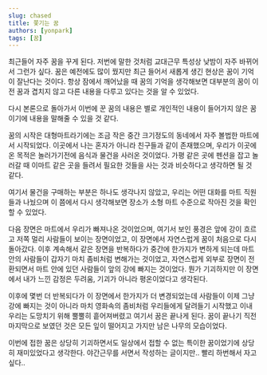```yaml
---
slug: chased
title: 쫓기는 꿈
authors: [yonpark]
tags: [꿈]
---
```


최근들어 자주 꿈을 꾸게 된다. 저번에 말한 것처럼 교대근무 특성상 낮밤이 자주 바뀌어서 그런가 싶다.
꿈은 예전에도 많이 꿨지만 최근 들어서 새롭게 생긴 현상은 꿈이 기억이 잘난다는 것이다.
항상 잠에서 깨어났을 때 꿈의 기억을 생각해보면 대부분의 꿈이 이전 꿈과 겹치지 않고 다른 내용을 다루고 있다는 것을 알 수 있었다.

다시 본론으로 돌아가서 이번에 꾼 꿈의 내용은 별로 개인적인 내용이 들어가지 않은 꿈이기에 내용을 말해줄 수 있을 것 같다.

꿈의 시작은 대형마트라기에는 조금 작은 중간 크기정도의 동네에서 자주 볼법한 마트에서 시작되었다.
이곳에서 나는 혼자가 아니라 친구들과 같이 존재했으며, 우리가 이곳에 온 목적은 놀러가기전에 음식과 물건을 사러온 것이었다.
가평 같은 곳에 펜션을 잡고 놀러갈 때 이마트 같은 곳을 들려서 필요한 것들을 사는 것과 비슷하다고 생각하면 될 것 같다.

여기서 물건을 구매하는 부분은 하나도 생각나지 않았고, 우리는 어떤 대화를 마트 직원들과 나눴으며
이 쯤에서 다시 생각해보면 장소가 소형 마트 수준으로 작아진 것을 확인할 수 있었다.

다음 장면은 마트에서 우리가 빠져나온 것이었으며, 여기서 보인 풍경은 앞에 강이 흐르고 저쪽 멀리 사람들이 보이는 장면이었고, 이 장면에서 자연스럽게 꿈이 처음으로 다시 돌아갔다.
이후 계속해서 같은 장면을 반복하다가 중간에 한가지가 변하게 되는데 마트안의 사람들이 갑자기 마치 좀비처럼 변해가는 것이었고, 자연스럽게 외부로 장면이 전환되면서
마트 안에 있던 사람들이 앞의 강에 빠지는 것이었다. 뭔가 기괴하지만 이 장면에서 내가 느낀 감정은 두려움, 기괴가 아니라 평온이었다고 생각된다.

이후에 몇번 더 반복되다가 이 장면에서 한가지가 더 변경되었는데 사람들이 이제 그냥 강에 빠지는 것이 아니라 마치 영화속의 좀비처럼 우리들에게 달려들기 시작했고
이내 우리는 도망치기 위해 뿔뿔히 흩어져버렸고 여기서 꿈은 끝나게 된다. 꿈이 끝나기 직전 마지막으로 보였던 것은 모든 잎이 떨어지고 가지만 남은 나무의 모습이었다.

이번에 접한 꿈은 상당히 기괴하면서도 일상에서 접할 수 없는 특이한 꿈이었기에 상당히 재미있었다고 생각한다.
야간근무를 서면서 작성하는 글이지만.. 빨리 하번해서 자고 싶다..
